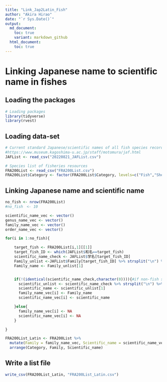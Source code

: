 ```yaml
---
title: "Link_Jap2Latin_Fish"
author: "Akira Hirao"
date: "`r Sys.Date()`"
output:
  md_document:
    toc: true
    variant: markdown_github
  html_document:
    toc: true
---
```


# Linking Japanese name to scientific name in fishes

## Loading the packages

```r
# Loading packages
library(tidyverse)
library(rvest)
```

## Loading data-set

```r
# Current standard Japanese/scientific names of all fish species recorded from Japanese waters
#https://www.museum.kagoshima-u.ac.jp/staff/motomura/jaf.html
JAFList <- read_csv("20220821_JAFList.csv")

# Species list of fisheries resources
FRA200List <- read_csv("FRA200List.csv")
FRA200List$Category <- factor(FRA200List$Category, levels=c("Fish","Shellfish","Cuttlefish"))
```

## Linking Japanese name and scientific name
```r
no_fish <- nrow(FRA200List)
#no_fish　<- 10

scientific_name_vec <- vector()
genus_name_vec <- vector()
family_name_vec <- vector()
order_name_vec <- vector()

for(i in 1:no_fish){

	target_fish <- FRA200List[i,1][[1]]
	target_fish_ID <- which(JAFList$和名==target_fish)
	scientific_name_check <- JAFList$学名[target_fish_ID]
	Family_unlist <-JAFList$Family[target_fish_ID] %>% strsplit("\n") %>% unlist 
	Family_name <- Family_unlist[1]


	if(!(identical(scientific_name_check,character(0)))){#if non-fish species
	  scientific_unlist <- scientific_name_check %>% strsplit("\n") %>% unlist 
	  scientific_name <- scientific_unlist[1]
	  family_name_vec[i] <- Family_name
	  scientific_name_vec[i] <- scientific_name

	}else{
	  family_name_vec[i] <- NA
	  scientific_name_vec[i] <- NA
	}

}

FRA200List_Latin <- FRA200List %>% 
  mutate(Family = family_name_vec, Scientific_name = scientific_name_vec) %>%
  arrange(Category, Family, Scientific_name)

```

## Write a list file
```r
write_csv(FRA200List_Latin, "FRA200List_Latin.csv")
```

